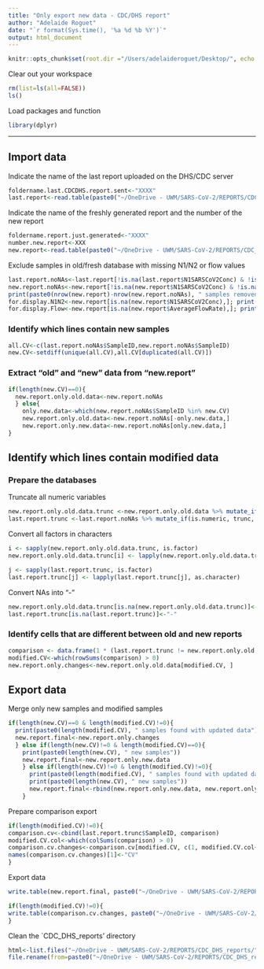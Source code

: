 ```yaml
---
title: "Only export new data - CDC/DHS report"
author: "Adelaide Roguet"
date: "`r format(Sys.time(), '%a %d %b %Y')`"
output: html_document
---
```


```r
knitr::opts_chunk$set(root.dir ="/Users/adelaideroguet/Desktop/", echo = TRUE)
```

Clear out your workspace
```r
rm(list=ls(all=FALSE))
ls()
```



Load packages and function
```r
library(dplyr)
```

***
## Import data 

Indicate the name of the last report uploaded on the DHS/CDC server
```r
foldername.last.CDCDHS.report.sent<-"XXXX"
last.report<-read.table(paste0("~/OneDrive - UWM/SARS-CoV-2/REPORTS/CDC_DHS_reports/", foldername.last.CDCDHS.report.sent, "/uwm_report_20", foldername.last.CDCDHS.report.sent, ".txt"), h=T, sep = "|")
```

Indicate the name of the freshly generated report and the number of the new report
```r
foldername.report.just.generated<-"XXXX"
number.new.report<-XXX
new.report<-read.table(paste0("~/OneDrive - UWM/SARS-CoV-2/REPORTS/CDC_DHS_reports/", foldername.report.just.generated, "/uwm_report_20", foldername.report.just.generated, ".txt"), h=T, sep = "|")
```


Exclude samples in old/fresh database with missing N1/N2 or flow values
```r
last.report.noNAs<-last.report[!is.na(last.report$N1SARSCoV2Conc) & !is.na(last.report$AverageFlowRate),]
new.report.noNAs<-new.report[!is.na(new.report$N1SARSCoV2Conc) & !is.na(new.report$AverageFlowRate),]
print(paste0(nrow(new.report)-nrow(new.report.noNAs), " samples removed because of N1/N2 and/or Flow NAs removal"))
for.display.N1N2<-new.report[is.na(new.report$N1SARSCoV2Conc),]; print(paste0(nrow(for.display.N1N2), " samples containing NAs in N1/N2 ")); print(paste0("CV:", for.display.N1N2$SampleID))
for.display.Flow<-new.report[is.na(new.report$AverageFlowRate),]; print(paste0(nrow(for.display.Flow), " samples containing NAs in Flow ")); print(paste0("CV:", for.display.Flow$SampleID))
```






### Identify which lines contain new samples
```r
all.CV<-c(last.report.noNAs$SampleID,new.report.noNAs$SampleID)
new.CV<-setdiff(unique(all.CV),all.CV[duplicated(all.CV)])
```

### Extract "old" and "new" data from "new.report"
```r
if(length(new.CV)==0){
  new.report.only.old.data<-new.report.noNAs
  } else{
    only.new.data<-which(new.report.noNAs$SampleID %in% new.CV)
    new.report.only.old.data<-new.report.noNAs[-only.new.data,]
    new.report.only.new.data<-new.report.noNAs[only.new.data,]
}
```

## Identify which lines contain modified data

### Prepare the databases

Truncate all numeric variables
```r
new.report.only.old.data.trunc <-new.report.only.old.data %>% mutate_if(is.numeric, trunc, digits=2)
last.report.trunc <-last.report.noNAs %>% mutate_if(is.numeric, trunc, digits=2)
```

Convert all factors in characters
```r
i <- sapply(new.report.only.old.data.trunc, is.factor)
new.report.only.old.data.trunc[i] <- lapply(new.report.only.old.data.trunc[i], as.character)

j <- sapply(last.report.trunc, is.factor)
last.report.trunc[j] <- lapply(last.report.trunc[j], as.character)
```

Convert NAs into "-"
```r
new.report.only.old.data.trunc[is.na(new.report.only.old.data.trunc)]<-"-"
last.report.trunc[is.na(last.report.trunc)]<-"-"
```

### Identify cells that are different between old and new reports
```r
comparison <- data.frame(1 * (last.report.trunc != new.report.only.old.data.trunc))
modified.CV<-which(rowSums(comparison) > 0)
new.report.only.changes<-new.report.only.old.data[modified.CV, ]
```



## Export data

Merge only new samples and modified samples
```r
if(length(new.CV)==0 & length(modified.CV)!=0){
  print(paste0(length(modified.CV), " samples found with updated data"))
  new.report.final<-new.report.only.changes
  } else if(length(new.CV)!=0 & length(modified.CV)==0){
    print(paste0(length(new.CV), " new samples"))
    new.report.final<-new.report.only.new.data
    } else if(length(new.CV)!=0 & length(modified.CV)!=0){
      print(paste0(length(modified.CV), " samples found with updated data"))
      print(paste0(length(new.CV), " new samples"))
      new.report.final<-rbind(new.report.only.new.data, new.report.only.changes)
    }
```

Prepare comparison export
```r
if(length(modified.CV)!=0){
comparison.cv<-cbind(last.report.trunc$SampleID, comparison)
modified.CV.col<-which(colSums(comparison) > 0)
comparison.cv.changes<-comparison.cv[modified.CV, c(1, modified.CV.col+1)]
names(comparison.cv.changes)[1]<-"CV"
}
```

Export data
```r
write.table(new.report.final, paste0("~/OneDrive - UWM/SARS-CoV-2/REPORTS/CDC_DHS_reports/", foldername.report.just.generated, "/uwm_report_20", foldername.report.just.generated, "_", number.new.report, ".txt"), row.names = FALSE, quote = FALSE, sep = "|", na = "", col.names = FALSE)

if(length(modified.CV)!=0){
write.table(comparison.cv.changes, paste0("~/OneDrive - UWM/SARS-CoV-2/REPORTS/CDC_DHS_reports/", foldername.report.just.generated, "/uwm_report_20", foldername.report.just.generated, "_details_changes.txt"), row.names = FALSE, quote = FALSE, sep = "\t", na = "", col.names = TRUE)
}

```




Clean the `CDC_DHS_reports' directory
```r
html<-list.files("~/OneDrive - UWM/SARS-CoV-2/REPORTS/CDC_DHS_reports/", pattern=glob2rx("UWM_SARS-CoV-2_report*.html"))
file.rename(from=paste0("~/OneDrive - UWM/SARS-CoV-2/REPORTS/CDC_DHS_reports/", html), to=paste0("~/OneDrive - UWM/SARS-CoV-2/REPORTS/CDC_DHS_reports/", foldername.report.just.generated, "/", html))
```
